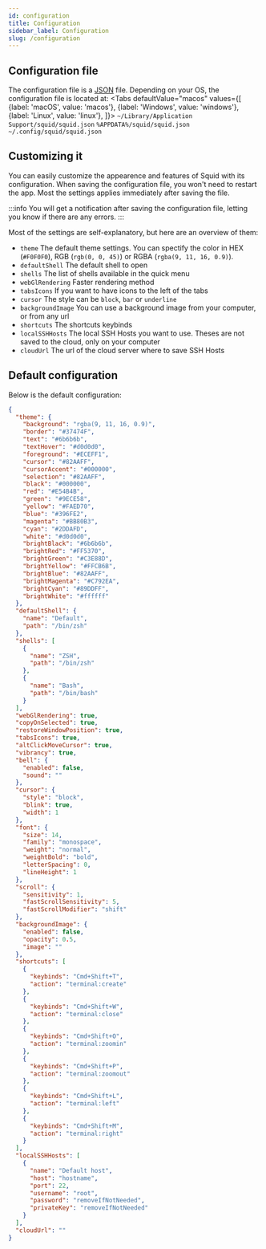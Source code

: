 ```yaml
---
id: configuration
title: Configuration
sidebar_label: Configuration
slug: /configuration
---
```


## Configuration file
The configuration file is a [JSON](https://en.wikipedia.org/wiki/JSON) file.
Depending on your OS, the configuration file is located at:
<Tabs
    defaultValue="macos"
    values={[
        {label: 'macOS', value: 'macos'},
        {label: 'Windows', value: 'windows'},
        {label: 'Linux', value: 'linux'},
    ]}>
    <TabItem value="macos"><code>~/Library/Application Support/squid/squid.json</code></TabItem>
    <TabItem value="windows"><code>%APPDATA%/squid/squid.json</code></TabItem>
    <TabItem value="linux"><code>~/.config/squid/squid.json</code></TabItem>
</Tabs>

## Customizing it
You can easily customize the appearence and features of Squid with its configuration.
When saving the configuration file, you won't need to restart the app.
Most the settings applies immediately after saving the file.

:::info
You will get a notification after saving the configuration file, letting you know if there are any errors.
:::

Most of the settings are self-explanatory, but here are an overview of them:
- `theme` The default theme settings. You can spectify the color in HEX (`#F0F0F0`), RGB (`rgb(0, 0, 45)`) or RGBA (`rgba(9, 11, 16, 0.9)`).
- `defaultShell` The default shell to open
- `shells` The list of shells available in the quick menu
- `webGlRendering` Faster rendering method
- `tabsIcons` If you want to have icons to the left of the tabs
- `cursor` The style can be `block`, `bar` or `underline`
- `backgroundImage` You can use a background image from your computer, or from any url
- `shortcuts` The shortcuts keybinds
- `localSSHHosts` The local SSH Hosts you want to use. Theses are not saved to the cloud, only on your computer
- `cloudUrl` The url of the cloud server where to save SSH Hosts

## Default configuration
Below is the default configuration:
```json
{
  "theme": {
    "background": "rgba(9, 11, 16, 0.9)",
    "border": "#37474F",
    "text": "#6b6b6b",
    "textHover": "#d0d0d0",
    "foreground": "#ECEFF1",
    "cursor": "#82AAFF",
    "cursorAccent": "#000000",
    "selection": "#82AAFF",
    "black": "#000000",
    "red": "#E54B4B",
    "green": "#9ECE58",
    "yellow": "#FAED70",
    "blue": "#396FE2",
    "magenta": "#BB80B3",
    "cyan": "#2DDAFD",
    "white": "#d0d0d0",
    "brightBlack": "#6b6b6b",
    "brightRed": "#FF5370",
    "brightGreen": "#C3E88D",
    "brightYellow": "#FFCB6B",
    "brightBlue": "#82AAFF",
    "brightMagenta": "#C792EA",
    "brightCyan": "#89DDFF",
    "brightWhite": "#ffffff"
  },
  "defaultShell": {
    "name": "Default",
    "path": "/bin/zsh"
  },
  "shells": [
    {
      "name": "ZSH",
      "path": "/bin/zsh"
    },
    {
      "name": "Bash",
      "path": "/bin/bash"
    }
  ],
  "webGlRendering": true,
  "copyOnSelected": true,
  "restoreWindowPosition": true,
  "tabsIcons": true,
  "altClickMoveCursor": true,
  "vibrancy": true,
  "bell": {
    "enabled": false,
    "sound": ""
  },
  "cursor": {
    "style": "block",
    "blink": true,
    "width": 1
  },
  "font": {
    "size": 14,
    "family": "monospace",
    "weight": "normal",
    "weightBold": "bold",
    "letterSpacing": 0,
    "lineHeight": 1
  },
  "scroll": {
    "sensitivity": 1,
    "fastScrollSensitivity": 5,
    "fastScrollModifier": "shift"
  },
  "backgroundImage": {
    "enabled": false,
    "opacity": 0.5,
    "image": ""
  },
  "shortcuts": [
    {
      "keybinds": "Cmd+Shift+T",
      "action": "terminal:create"
    },
    {
      "keybinds": "Cmd+Shift+W",
      "action": "terminal:close"
    },
    {
      "keybinds": "Cmd+Shift+O",
      "action": "terminal:zoomin"
    },
    {
      "keybinds": "Cmd+Shift+P",
      "action": "terminal:zoomout"
    },
    {
      "keybinds": "Cmd+Shift+L",
      "action": "terminal:left"
    },
    {
      "keybinds": "Cmd+Shift+M",
      "action": "terminal:right"
    }
  ],
  "localSSHHosts": [
    {
      "name": "Default host",
      "host": "hostname",
      "port": 22,
      "username": "root",
      "password": "removeIfNotNeeded",
      "privateKey": "removeIfNotNeeded"
    }
  ],
  "cloudUrl": ""
}
```
